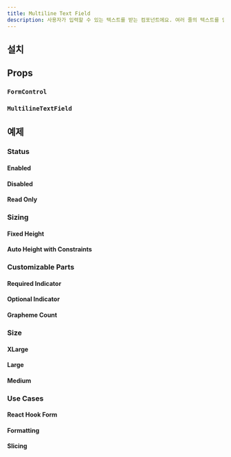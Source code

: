 ```yaml
---
title: Multiline Text Field
description: 사용자가 입력할 수 있는 텍스트를 받는 컴포넌트에요. 여러 줄의 텍스트를 입력할 수 있고 높이가 자동으로 조절돼요.
---
```


<ComponentExample name="multiline-text-field-preview" />

## 설치

<Installation name="text-field" />

## Props

### `FormControl`

<ReactTypeTable path="./registry/ui/text-field.tsx" name="FormControlProps" />

### `MultilineTextField`

<ReactTypeTable
  path="./registry/ui/text-field.tsx"
  name="MultilineTextFieldProps"
/>

## 예제

### Status

#### Enabled

<ComponentExample name="multiline-text-field-enabled" />

#### Disabled

<ComponentExample name="multiline-text-field-disabled" />

#### Read Only

<ComponentExample name="multiline-text-field-read-only" />

### Sizing

#### Fixed Height

<ComponentExample name="multiline-text-field-fixed-height" />

#### Auto Height with Constraints

<ComponentExample name="multiline-text-field-constraints" />

### Customizable Parts

#### Required Indicator

<ComponentExample name="multiline-text-field-required" />

#### Optional Indicator

<ComponentExample name="multiline-text-field-optional" />

#### Grapheme Count

<ComponentExample name="multiline-text-field-grapheme-count" />

### Size

#### XLarge

<ComponentExample name="multiline-text-field-xlarge" />

#### Large

<ComponentExample name="multiline-text-field-large" />

#### Medium

<ComponentExample name="multiline-text-field-medium" />

### Use Cases

#### React Hook Form

<ComponentExample name="multiline-text-field-react-hook-form" />

#### Formatting

<ComponentExample name="multiline-text-field-formatting" />

#### Slicing

<ComponentExample name="multiline-text-field-slicing" />
